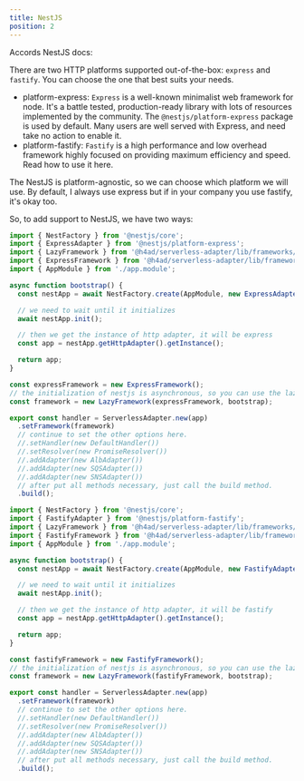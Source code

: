 ---
title: NestJS
position: 2
---


Accords NestJS docs:

<BrowserWindow url="https://docs.nestjs.com/first-steps#platform">

There are two HTTP platforms supported out-of-the-box: `express` and `fastify`. You can choose the one that best suits your needs.

- platform-express: `Express` is a well-known minimalist web framework for node. It's a battle tested, production-ready library with lots of resources implemented by the community. The `@nestjs/platform-express` package is used by default. Many users are well served with Express, and need take no action to enable it.
- platform-fastify: `Fastify` is a high performance and low overhead framework highly focused on providing maximum efficiency and speed. Read how to use it here.

The NestJS is platform-agnostic, so we can choose which platform we will use. By default, I always use express but if in your company you use fastify, it's okay too.

</BrowserWindow>

So, to add support to NestJS, we have two ways:

<Tabs groupId="framework-nestjs">

<TabItem value="nestjs-express" label="Express" default>

```typescript title="index.ts"
import { NestFactory } from '@nestjs/core';
import { ExpressAdapter } from '@nestjs/platform-express';
import { LazyFramework } from '@h4ad/serverless-adapter/lib/frameworks/lazy';
import { ExpressFramework } from '@h4ad/serverless-adapter/lib/frameworks/express';
import { AppModule } from './app.module';

async function bootstrap() {
  const nestApp = await NestFactory.create(AppModule, new ExpressAdapter());

  // we need to wait until it initializes
  await nestApp.init();

  // then we get the instance of http adapter, it will be express
  const app = nestApp.getHttpAdapter().getInstance();

  return app;
}

const expressFramework = new ExpressFramework();
// the initialization of nestjs is asynchronous, so you can use the lazy framework.
const framework = new LazyFramework(expressFramework, bootstrap);

export const handler = ServerlessAdapter.new(app)
  .setFramework(framework)
  // continue to set the other options here.
  //.setHandler(new DefaultHandler())
  //.setResolver(new PromiseResolver())
  //.addAdapter(new AlbAdapter())
  //.addAdapter(new SQSAdapter())
  //.addAdapter(new SNSAdapter())
  // after put all methods necessary, just call the build method.
  .build();
```

</TabItem>

<TabItem value="nestjs-fastify" label="Fastify" default>

```typescript title="index.ts"
import { NestFactory } from '@nestjs/core';
import { FastifyAdapter } from '@nestjs/platform-fastify';
import { LazyFramework } from '@h4ad/serverless-adapter/lib/frameworks/lazy';
import { FastifyFramework } from '@h4ad/serverless-adapter/lib/frameworks/fastify';
import { AppModule } from './app.module';

async function bootstrap() {
  const nestApp = await NestFactory.create(AppModule, new FastifyAdapter());

  // we need to wait until it initializes
  await nestApp.init();

  // then we get the instance of http adapter, it will be fastify
  const app = nestApp.getHttpAdapter().getInstance();

  return app;
}

const fastifyFramework = new FastifyFramework();
// the initialization of nestjs is asynchronous, so you can use the lazy framework.
const framework = new LazyFramework(fastifyFramework, bootstrap);

export const handler = ServerlessAdapter.new(app)
  .setFramework(framework)
  // continue to set the other options here.
  //.setHandler(new DefaultHandler())
  //.setResolver(new PromiseResolver())
  //.addAdapter(new AlbAdapter())
  //.addAdapter(new SQSAdapter())
  //.addAdapter(new SNSAdapter())
  // after put all methods necessary, just call the build method.
  .build();
```

</TabItem>

</Tabs>

